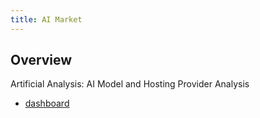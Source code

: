 ```yaml
---
title: AI Market
---
```


## Overview

Artificial Analysis: AI Model and Hosting Provider Analysis

- [dashboard](https://artificialanalysis.ai/)